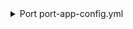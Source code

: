 <details>

<summary> Port port-app-config.yml </summary>

```yaml showLineNumbers
repositoryType: 'all'
resources:
  - kind: repository
    selector:
      query: "true"
    port:
      entity:
        mappings:
          identifier: .name
          title: .name
          blueprint: '"githubRepository"'
          properties:
            readme: file://README.md
            url: .html_url
            defaultBranch: .default_branch
  - kind: dependabot-alert
    selector:
      query: "true"
      state: "open" # default, other options: auto_fixed, dismissed, fixed
    port:
      entity:
        mappings:
          identifier: .__repository + "-" + (.number | tostring)
          title: .number | tostring
          blueprint: '"githubDependabotAlert"'
          properties:
            state: .state
            severity: .security_advisory.severity
            packageName: .dependency.package.name
            packageEcosystem: .dependency.package.ecosystem
            manifestPath: .dependency.manifest_path
            scope: .dependency.scope
            ghsaID: .security_advisory.ghsa_id
            cveID: .security_advisory.cve_id
            url: .html_url
            references: "[.security_advisory.references[].url]"
            alertCreatedAt: .created_at
            alertUpdatedAt: .updated_at
          relations:
            repository: .__repository
  - kind: code-scanning-alerts
    selector:
      query: "true"
      state: "open" # default, other options: closed, dismissed, fixed
    port:
      entity:
        mappings:
          identifier: .__repository + "-" + (.number | tostring)
          title: .rule.name
          blueprint: '"githubCodeScanAlerts"'
          properties:
            state: .state
            severity: .rule.severity
            tags: .rule.tags
            description: .rule.description
            url: .html_url
          relations:
            repository: .__repository
```

</details>
